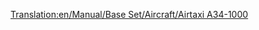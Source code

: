 [[Translation:en/Manual/Base Set/Aircraft/Airtaxi A34-1000]]

{{en/Manual/Base Set/Aircraft/Aircraft|Name=Airtaxi A34-1000
|Image=[[File:en/Manual/Base Set/Aircraft/AirTaxiA34-1000.png|Airtaxi A34-1000]]
|Cost=34.812 (65,624)
|Speed=947 kph (592 MPH)
|Annual=3.656 (7,312)
|Designed=2000
|Lifespan=25
|Capacity=75 passengers & 10 bags of mail
|Description=First "Futuristic" plane. Fictional, but apparently designed by Airtaxi/Airbus.
|Real-life=Fictional
}}